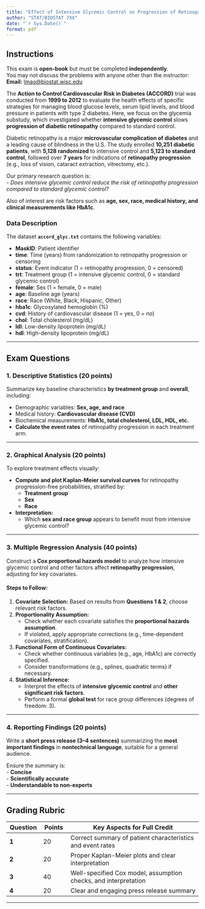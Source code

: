 ```yaml
---
title: "Effect of Intensive Glycemic Control on Progression of Retinopathy in Patients with Type 2 Diabetes"
author: "STAT/BIOSTAT 7XX"
date: "`r Sys.Date()`"
format: pdf
---
```


## **Instructions**
This exam is **open-book** but must be completed **independently**.  
You may not discuss the problems with anyone other than the instructor:  
**Email:** [lmao@biostat.wisc.edu](mailto:lmao@biostat.wisc.edu)

The **Action to Control Cardiovascular Risk in Diabetes (ACCORD)** trial was conducted from **1999 to 2012** to evaluate the health effects of specific strategies for managing blood glucose levels, serum lipid levels, and blood pressure in patients with type 2 diabetes. Here, we focus on the glycemia substudy, which investigated whether **intensive glycemic control** slows **progression of diabetic retinopathy** compared to standard control.  

Diabetic retinopathy is a major **microvascular complication of diabetes** and a leading cause of blindness in the U.S. The study enrolled **10,251 diabetic patients**, with **5,128 randomized** to intensive control and **5,123 to standard control**, followed over **7 years** for indications of **retinopathy progression** (e.g., loss of vision, cataract extraction, vitrectomy, etc.).  

Our primary research question is:  
- *Does intensive glycemic control reduce the risk of retinopathy progression compared to standard glycemic control?*  

Also of interest are risk factors such as **age, sex, race, medical history, and clinical measurements like HbA1c**.

### **Data Description**
The dataset **`accord_glyc.txt`** contains the following variables:

- **MaskID**: Patient identifier  
- **time**: Time (years) from randomization to retinopathy progression or censoring  
- **status**: Event indicator (1 = retinopathy progression, 0 = censored)  
- **trt**: Treatment group (1 = intensive glycemic control, 0 = standard glycemic control)  
- **female**: Sex (1 = female, 0 = male)  
- **age**: Baseline age (years)  
- **race**: Race (White, Black, Hispanic, Other)  
- **hba1c**: Glycosylated hemoglobin (%)  
- **cvd**: History of cardiovascular disease (1 = yes, 0 = no)  
- **chol**: Total cholesterol (mg/dL)  
- **ldl**: Low-density lipoprotein (mg/dL)  
- **hdl**: High-density lipoprotein (mg/dL)  

---

## **Exam Questions**

### **1. Descriptive Statistics (20 points)**
Summarize key baseline characteristics **by treatment group** and **overall**, including:

- Demographic variables: **Sex, age, and race**
- Medical history: **Cardiovascular disease (CVD)**
- Biochemical measurements: **HbA1c, total cholesterol, LDL, HDL, etc.**
- **Calculate the event rates** of retinopathy progression in each treatment arm.

---

### **2. Graphical Analysis (20 points)**
To explore treatment effects visually:  

- **Compute and plot Kaplan-Meier survival curves** for retinopathy progression-free probabilities, stratified by:  
  - **Treatment group**
  - **Sex**
  - **Race**  
- **Interpretation:**  
  - Which **sex and race group** appears to benefit most from intensive glycemic control?

---

### **3. Multiple Regression Analysis (40 points)**
Construct a **Cox proportional hazards model** to analyze how intensive glycemic control and other factors affect **retinopathy progression**, adjusting for key covariates.

#### **Steps to Follow:**
1. **Covariate Selection:** Based on results from **Questions 1 & 2**, choose relevant risk factors.  
2. **Proportionality Assumption:**  
   - Check whether each covariate satisfies the **proportional hazards assumption**.  
   - If violated, apply appropriate corrections (e.g., time-dependent covariates, stratification).  
3. **Functional Form of Continuous Covariates:**  
   - Check whether continuous variables (e.g., age, HbA1c) are correctly specified.  
   - Consider transformations (e.g., splines, quadratic terms) if necessary.  
4. **Statistical Inference:**  
   - Interpret the effects of **intensive glycemic control** and **other significant risk factors**.  
   - Perform a formal **global test** for race group differences (degrees of freedom: $3$).  

---

### **4. Reporting Findings (20 points)**
Write a **short press release (3–4 sentences)** summarizing the **most important findings** in **nontechnical language**, suitable for a general audience.  

Ensure the summary is:  
- **Concise**  
- **Scientifically accurate**  
- **Understandable to non-experts**  

---

## **Grading Rubric**
| Question | Points | Key Aspects for Full Credit |
|----------|--------|--------------------------------------|
| **1** | 20 | Correct summary of patient characteristics and event rates |
| **2** | 20 | Proper Kaplan-Meier plots and clear interpretation |
| **3** | 40 | Well-specified Cox model, assumption checks, and interpretation |
| **4** | 20 | Clear and engaging press release summary |

---


